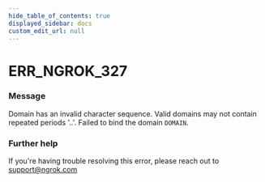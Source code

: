 ```yaml
---
hide_table_of_contents: true
displayed_sidebar: docs
custom_edit_url: null
---
```



# ERR_NGROK_327

### Message
Domain has an invalid character sequence. Valid domains may not contain repeated periods '..'. Failed to bind the domain `DOMAIN`.

### Further help
If you're having trouble resolving this error, please reach out to [support@ngrok.com](mailto:support@ngrok.com?subject=Help%20with%20ERR_NGROK_327)


<ErrorDetails error='err_ngrok_327' />
